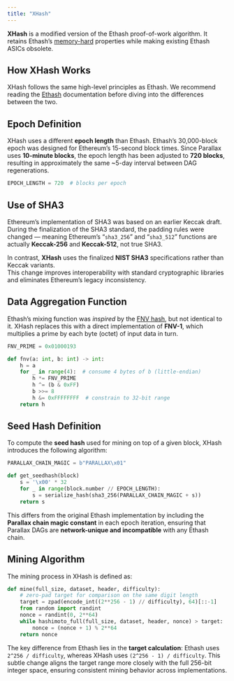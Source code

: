 ```yaml
---
title: "XHash"
---
```


**XHash** is a modified version of the Ethash proof-of-work algorithm. It retains Ethash’s [memory-hard](https://wikipedia.org/wiki/Memory-hard_function) properties while making existing Ethash ASICs obsolete.

## How XHash Works

XHash follows the same high-level principles as Ethash. We recommend reading the [Ethash](./ethash) documentation before diving into the differences between the two.

## Epoch Definition

XHash uses a different **epoch length** than Ethash. Ethash’s 30,000-block epoch was designed for Ethereum’s 15-second block times. Since Parallax uses **10-minute blocks**, the epoch length has been adjusted to **720 blocks**, resulting in approximately the same ~5-day interval between DAG regenerations.

```python
EPOCH_LENGTH = 720  # blocks per epoch
```

## Use of SHA3

Ethereum’s implementation of SHA3 was based on an earlier Keccak draft. During the finalization of the SHA3 standard, the padding rules were changed — meaning Ethereum’s “`sha3_256`” and “`sha3_512`” functions are actually **Keccak-256** and **Keccak-512**, not true SHA3.

In contrast, **XHash** uses the finalized **NIST SHA3** specifications rather than Keccak variants.  
This change improves interoperability with standard cryptographic libraries and eliminates Ethereum’s legacy inconsistency.

## Data Aggregation Function

Ethash’s mixing function was *inspired* by the [FNV hash](https://en.wikipedia.org/wiki/Fowler%E2%80%93Noll%E2%80%93Vo_hash_function), but not identical to it. XHash replaces this with a direct implementation of **FNV-1**, which multiplies a prime by each byte (octet) of input data in turn.

```python
FNV_PRIME = 0x01000193

def fnv(a: int, b: int) -> int:
    h = a
    for _ in range(4):  # consume 4 bytes of b (little-endian)
        h *= FNV_PRIME
        h ^= (b & 0xFF)
        b >>= 8
        h &= 0xFFFFFFFF  # constrain to 32-bit range
    return h
```

## Seed Hash Definition

To compute the **seed hash** used for mining on top of a given block, XHash introduces the following algorithm:

```python
PARALLAX_CHAIN_MAGIC = b"PARALLAX\x01"

def get_seedhash(block)
    s = '\x00' * 32
    for _ in range(block.number // EPOCH_LENGTH):
        s = serialize_hash(sha3_256(PARALLAX_CHAIN_MAGIC + s))
    return s
```

This differs from the original Ethash implementation by including the **Parallax chain magic constant** in each epoch iteration, ensuring that Parallax DAGs are **network-unique and incompatible** with any Ethash chain.

## Mining Algorithm

The mining process in XHash is defined as:

```python
def mine(full_size, dataset, header, difficulty):
    # zero-pad target for comparison on the same digit length
    target = zpad(encode_int((2**256 - 1) // difficulty), 64)[::-1]
    from random import randint
    nonce = randint(0, 2**64)
    while hashimoto_full(full_size, dataset, header, nonce) > target:
        nonce = (nonce + 1) % 2**64
    return nonce
```

The key difference from Ethash lies in the **target calculation**: Ethash uses `2^256 / difficulty`, whereas XHash uses `(2^256 - 1) / difficulty`. This subtle change aligns the target range more closely with the full 256-bit integer space, ensuring consistent mining behavior across implementations.
